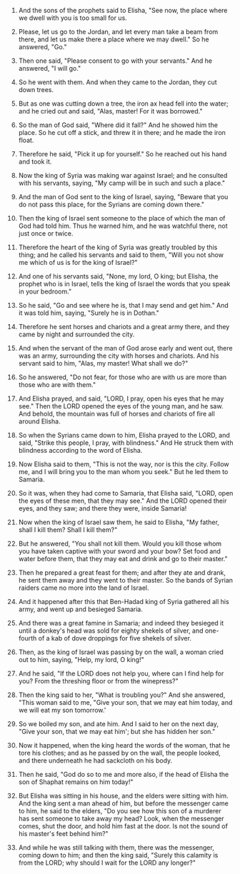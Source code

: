 
1. And the sons of the prophets said to Elisha, "See now, the place where we dwell with you is too small for us.

2. Please, let us go to the Jordan, and let every man take a beam from there, and let us make there a place where we may dwell." So he answered, "Go."

3. Then one said, "Please consent to go with your servants." And he answered, "I will go."

4. So he went with them. And when they came to the Jordan, they cut down trees.

5. But as one was cutting down a tree, the iron ax head fell into the water; and he cried out and said, "Alas, master! For it was borrowed."

6. So the man of God said, "Where did it fall?" And he showed him the place. So he cut off a stick, and threw it in there; and he made the iron float.

7. Therefore he said, "Pick it up for yourself." So he reached out his hand and took it.

8. Now the king of Syria was making war against Israel; and he consulted with his servants, saying, "My camp will be in such and such a place."

9. And the man of God sent to the king of Israel, saying, "Beware that you do not pass this place, for the Syrians are coming down there."

10. Then the king of Israel sent someone to the place of which the man of God had told him. Thus he warned him, and he was watchful there, not just once or twice.

11. Therefore the heart of the king of Syria was greatly troubled by this thing; and he called his servants and said to them, "Will you not show me which of us is for the king of Israel?"

12. And one of his servants said, "None, my lord, O king; but Elisha, the prophet who is in Israel, tells the king of Israel the words that you speak in your bedroom."

13. So he said, "Go and see where he is, that I may send and get him." And it was told him, saying, "Surely he is in Dothan."

14. Therefore he sent horses and chariots and a great army there, and they came by night and surrounded the city.

15. And when the servant of the man of God arose early and went out, there was an army, surrounding the city with horses and chariots. And his servant said to him, "Alas, my master! What shall we do?"

16. So he answered, "Do not fear, for those who are with us are more than those who are with them."

17. And Elisha prayed, and said, "LORD, I pray, open his eyes that he may see." Then the LORD opened the eyes of the young man, and he saw. And behold, the mountain was full of horses and chariots of fire all around Elisha.

18. So when the Syrians came down to him, Elisha prayed to the LORD, and said, "Strike this people, I pray, with blindness." And He struck them with blindness according to the word of Elisha.

19. Now Elisha said to them, "This is not the way, nor is this the city. Follow me, and I will bring you to the man whom you seek." But he led them to Samaria.

20. So it was, when they had come to Samaria, that Elisha said, "LORD, open the eyes of these men, that they may see." And the LORD opened their eyes, and they saw; and there they were, inside Samaria!

21. Now when the king of Israel saw them, he said to Elisha, "My father, shall I kill them? Shall I kill them?"

22. But he answered, "You shall not kill them. Would you kill those whom you have taken captive with your sword and your bow? Set food and water before them, that they may eat and drink and go to their master."

23. Then he prepared a great feast for them; and after they ate and drank, he sent them away and they went to their master. So the bands of Syrian raiders came no more into the land of Israel.

24. And it happened after this that Ben-Hadad king of Syria gathered all his army, and went up and besieged Samaria.

25. And there was a great famine in Samaria; and indeed they besieged it until a donkey's head was sold for eighty shekels of silver, and one-fourth of a kab of dove droppings for five shekels of silver.

26. Then, as the king of Israel was passing by on the wall, a woman cried out to him, saying, "Help, my lord, O king!"

27. And he said, "If the LORD does not help you, where can I find help for you? From the threshing floor or from the winepress?"

28. Then the king said to her, "What is troubling you?" And she answered, "This woman said to me, "Give your son, that we may eat him today, and we will eat my son tomorrow.'

29. So we boiled my son, and ate him. And I said to her on the next day, "Give your son, that we may eat him'; but she has hidden her son."

30. Now it happened, when the king heard the words of the woman, that he tore his clothes; and as he passed by on the wall, the people looked, and there underneath he had sackcloth on his body.

31. Then he said, "God do so to me and more also, if the head of Elisha the son of Shaphat remains on him today!"

32. But Elisha was sitting in his house, and the elders were sitting with him. And the king sent a man ahead of him, but before the messenger came to him, he said to the elders, "Do you see how this son of a murderer has sent someone to take away my head? Look, when the messenger comes, shut the door, and hold him fast at the door. Is not the sound of his master's feet behind him?"

33. And while he was still talking with them, there was the messenger, coming down to him; and then the king said, "Surely this calamity is from the LORD; why should I wait for the LORD any longer?"


